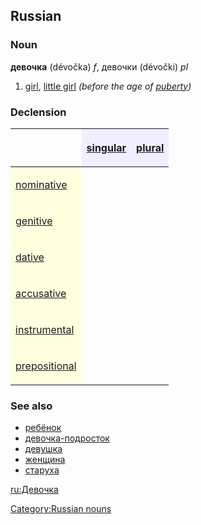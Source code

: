 ==Russian==
[[Category:Russian nouns]]
===Noun===
'''девочка''' (dévočka) ''f'', девочки (dévočki) ''pl''

#[[girl]], [[little girl]] ''(before the age of [[puberty]])''

===Declension===
{| border="1" cellpadding="4" cellspacing="0"
!
! style="background-color: #EFEFFF" align="center"|[[singular]]
! style="background-color: #EFEFFF" align="center"|[[plural]]
|-
! style="background-color: #FFFFE0" align="left"|[[nominative case|nominative]]
| align="center"|{{Unicode|де́вочка}}
| align="center"|{{Unicode|де́вочки}}
|-
! style="background-color: #FFFFE0" align="left"|[[genitive case|genitive]]
| align="center"|{{Unicode|де́вочки}}
| align="center"|{{Unicode|де́вочек}}
|-
! style="background-color: #FFFFE0" align="left"|[[dative case|dative]]
| align="center"|{{Unicode|де́вочке}}
| align="center"|{{Unicode|де́вочкам}}
|-
! style="background-color: #FFFFE0" align="left"|[[accusative case|accusative]]
| align="center"|{{Unicode|де́вочку}}
| align="center"|{{Unicode|де́вочек}}
|-
! style="background-color: #FFFFE0" align="left"|[[instrumental case|instrumental]]
| align="center"|{{Unicode|де́вочкой, -ою}}
| align="center"|{{Unicode|де́вочками}}
|-
! style="background-color: #FFFFE0" align="left"|[[prepositional case|prepositional]]
| align="center"|{{Unicode|о де́вочке}}
| align="center"|{{Unicode|о де́вочках}}
|}

===See also===
*[[ребёнок]]
*[[девочка-подросток]]
*[[девушка]]
*[[женщина]]
*[[старуха]]

[[ru:Девочка]]